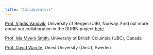 ```yaml
---
title: "Collaborators"
---
```


[Prof. Vigdis Vandvik](https://betweenthefjords.w.uib.no/home/), University of Bergen (UiB), Norway. Find out more about our collaboration in the DURIN project [here](https://betweenthefjords.w.uib.no/new-collaboration-in-durin-project-meet-sarah-schwieger/)

[Prof. Isla Myers Smith](https://forestry.ubc.ca/faculty-profile/isla-myers-smith/), University of British Columbia (UBC), Canada

[Prof. David Wardle](https://www.umu.se/en/staff/david-wardle/), Umeå University (UmU), Sweden

